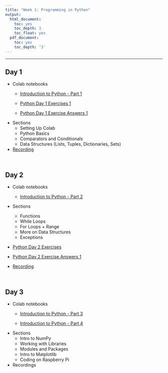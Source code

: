 ```yaml
---
title: "Week 1: Programming in Python"
output:
  html_document:
    toc: yes
    toc_depth: 3
    toc_float: yes
  pdf_document:
    toc: yes
    toc_depth: '3'
---
```


---

## Day 1 


* Colab notebooks
  * [Introduction to Python - Part 1](https://drive.google.com/file/d/1AKTscsVwVOLpcC_b5l5vVuMcMb9954u6/view?usp=sharing)

  * [Python Day 1 Exercises 1](https://drive.google.com/file/d/1m-Kda2i3dXnQ-lnR-ee6k5KIfyF9ovpy/view?usp=sharing)

  * [Python Day 1 Exercise Answers 1](https://drive.google.com/file/d/1dEnmOOQ8vZQnoiI-KE6ocLpbplXDJaOQ/view?usp=sharing)

* Sections
  * Setting Up Colab
  * Python Basics
  * Comparators and Conditionals
  * Data Structures (Lists, Tuples, Dictionaries, Sets)

* [Recording](https://harvard.zoom.us/rec/share/B2mXUYMJEwtgnzUyS1DSe6sreVt4MTNumK4S5JS38z1NsRC6jqi0gfFfhVzWfh16.E2lUcQofqsVqVByu)

  


<br>

## Day 2  

* Colab notebooks
  * [Introduction to Python - Part 2
  ](https://drive.google.com/file/d/1UD64ZDV24doGhqc-b34ZVeVzQ8H6ts1p/view?usp=sharing)
* Sections
   * Functions
   * While Loops 
   * For Loops + Range
   * More on Data Structures
   * Exceptions 

* [Python Day 2 Exercises](https://drive.google.com/file/d/1JX_pR0U4UFzj7NBJ46uY-jGLLIeN7XhX/view?usp=sharing)

* [Python Day 2 Exercise Answers 1](https://drive.google.com/file/d/1MyUBO4xX5IdpfosvpUluCUkghNk76bJm/view?usp=sharing)


* [Recording](https://harvard.zoom.us/rec/share/I826K0UeKhlnhxFq2l2Zw71By2iMbjaaTTroX1nThcHsBNixIKpFgf2XeRO1b4Sc.9McSpi5BCJ_4XYxF)

<br>

## Day 3

* Colab notebooks
  * [Introduction to Python - Part 3](https://drive.google.com/file/d/1cjuxTBy1vaUY2JhpYhtrRkDazAbGyI_T/view?usp=sharing)
  
  * [Introduction to Python - Part 4](https://drive.google.com/file/d/1JopwcFgFuXbtQWVtfIU3tHXte-YcG3Za/view?usp=sharing)
* Sections
  * Intro to NumPy
  * Working with Libraries
  * Modules and Packages
  * Intro to Matplotlib
  * Coding on Raspberry Pi


* Recordings



<br>





